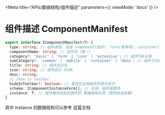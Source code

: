 
<Meta title="APIs/数据结构/组件描述" parameters={{ viewMode: 'docs' }} />

# 组件描述 ComponentManifest

```typescript
export interface IComponentManifest<T> {
  type: string; // 组件类型，包括 component(组件)、form(表单项)、container(容器)
  componentName: string; // 组件名（唯一）
  category?: 'basic' | 'form' | 'icon' | 'extension'; // 组件Tab分类
  subCategory?: 'common' | 'mobile' | 'container' | 'data'; // 组件子分类
  title: string; // 组件显示名
  icon: string; // 组件显示 ICON
  desc: string;
  // show in toolbar
  hideInToolbar?: boolean; // 是否在左侧组件列表中显示
  schema: IComponentInstanceForm[]; // 右侧，组件配置项
  instance: T; // 组件被添加到页面中的 数据结构实例（提供给渲染器）
}
```

其中 instance 的数据结构可以参考 <LinkTo kind="apis-数据结构-组件--page">这篇文档</LinkTo>
